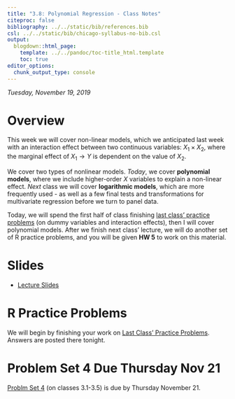 ```yaml
---
title: "3.8: Polynomial Regression - Class Notes"
citeproc: false
bibliography: ../../static/bib/references.bib
csl: ../../static/bib/chicago-syllabus-no-bib.csl
output:
  blogdown::html_page:
    template: ../../pandoc/toc-title_html.template
    toc: true
editor_options: 
  chunk_output_type: console
---
```


*Tuesday, November 19, 2019*

# Overview

This week we will cover non-linear models, which we anticipated last week with an interaction effect between two continuous variables: $X_1 \times X_2$, where the marginal effect of $X_1 \rightarrow Y$ is dependent on the value of $X_2$.

We cover two types of nonlinear models. *Today*, we cover **polynomial models**, where we include higher-order $X$ variables to explain a non-linear effect. *Next* class we will cover **logarithmic models**, which are more frequently used - as well as a few final tests and transformations for multivariate regression before we turn to panel data.

Today, we will spend the first half of class finishing [last class' practice problems](/practice/19-r-practice) (on dummy variables and interaction effects), then I will cover polynomial models. After we finish next class' lecture, we will do another set of R practice problems, and you will be given **HW 5** to work on this material. 

# Slides

- [<i class="fas fa-external-link-square-alt"></i> Lecture Slides](/slides/19-slides.html)

# R Practice Problems

We will begin by finishing your work on [Last Class' Practice Problems](/r/17-r-practice). Answers are posted there tonight.

# Problem Set 4 Due Thursday Nov 21

[Problm Set 4](/assignment/04-problem-set) (on classes 3.1-3.5) is due by Thursday November 21.